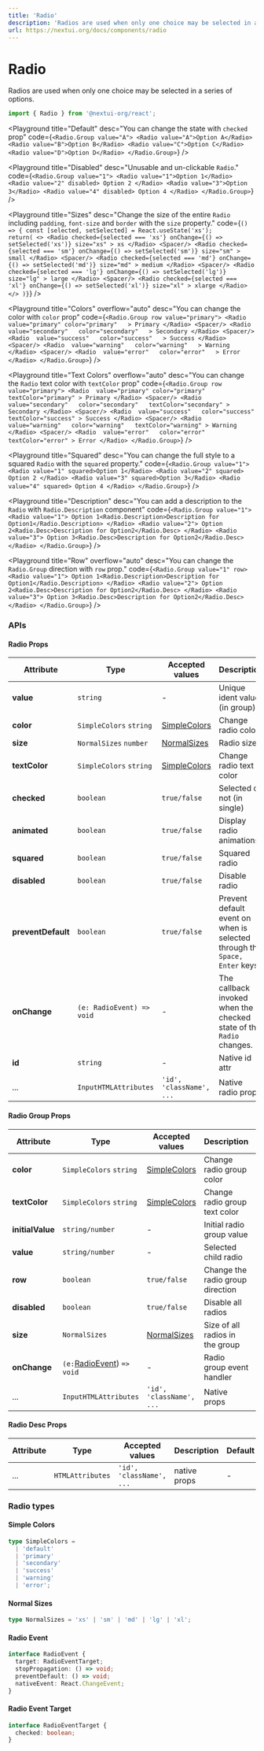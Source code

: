 ```yaml
---
title: 'Radio'
description: 'Radios are used when only one choice may be selected in a series of options.'
url: https://nextui.org/docs/components/radio
---
```


# Radio

Radios are used when only one choice may be selected in a series of options.

```jsx
import { Radio } from '@nextui-org/react';
```

<CarbonAd />

<Spacer y={2} />

<Playground
  title="Default"
  desc="You can change the state with `checked` prop"
  code={`
  <Radio.Group value="A">
    <Radio value="A">Option A</Radio>
    <Radio value="B">Option B</Radio>
    <Radio value="C">Option C</Radio>
    <Radio value="D">Option D</Radio>
  </Radio.Group>
`}
/>

<Playground
  title="Disabled"
  desc="Unusable and un-clickable `Radio`."
  code={`
 <Radio.Group value="1">
    <Radio value="1">Option 1</Radio>
    <Radio value="2" disabled>
      Option 2
    </Radio>
    <Radio value="3">Option 3</Radio>
    <Radio value="4" disabled>
      Option 4
    </Radio>
  </Radio.Group>
`}
/>

<Playground
  title="Sizes"
  desc="Change the size of the entire `Radio` including `padding`, `font-size` and `border` with the `size` property."
  code={`
  () => {
const [selected, setSelected] = React.useState('xs');      
return(
<>
    <Radio
        checked={selected === 'xs'}
        onChange={() => setSelected('xs')}
        size="xs"
    >
        xs
    </Radio>
    <Spacer/>
    <Radio
        checked={selected === 'sm'}
        onChange={() => setSelected('sm')}
        size="sm"
    >
        small
    </Radio>
    <Spacer/>
    <Radio
        checked={selected === 'md'}
        onChange={() => setSelected('md')}
        size="md"
    >
        medium
    </Radio>
    <Spacer/>
    <Radio
        checked={selected === 'lg'}
        onChange={() => setSelected('lg')}
        size="lg"
    >
        large
    </Radio>
    <Spacer/>
    <Radio
        checked={selected === 'xl'}
        onChange={() => setSelected('xl')}
        size="xl"
    >
        xlarge
    </Radio>
</>
)}
  `}
/>

<Playground
  title="Colors"
  overflow="auto"
  desc="You can change the color with `color` prop"
  code={`
  <Radio.Group row value="primary">
    <Radio 
        value="primary"
        color="primary"  
    >
        Primary
    </Radio>
    <Spacer/>
    <Radio 
        value="secondary"  
        color="secondary"  
    >
        Secondary
    </Radio>
    <Spacer/>
    <Radio 
        value="success"  
        color="success"  
    >
        Success
    </Radio>
    <Spacer/>
    <Radio 
        value="warning"  
        color="warning"  
    >
        Warning
    </Radio>
    <Spacer/>
    <Radio 
        value="error"  
        color="error"  
    >
        Error
    </Radio>
 </Radio.Group>
`}
/>

<Playground
  title="Text Colors"
  overflow="auto"
  desc="You can change the `Radio` text color with `textColor` prop"
  code={`
  <Radio.Group row value="primary">
    <Radio 
        value="primary"
        color="primary"  
        textColor="primary"
    >
        Primary
    </Radio>
    <Spacer/>
    <Radio 
        value="secondary"  
        color="secondary"  
        textColor="secondary"
    >
        Secondary
    </Radio>
    <Spacer/>
    <Radio 
        value="success"  
        color="success"  
        textColor="success"
    >
        Success
    </Radio>
    <Spacer/>
    <Radio 
        value="warning"  
        color="warning"  
        textColor="warning"
    >
        Warning
    </Radio>
    <Spacer/>
    <Radio 
        value="error"  
        color="error"  
        textColor="error"
    >
        Error
    </Radio>
 </Radio.Group>
`}
/>

<Playground
  title="Squared"
  desc="You can change the full style to a squared `Radio` with the `squared` property."
  code={`
<Radio.Group value="1">
    <Radio value="1" squared>Option 1</Radio>
    <Radio value="2" squared>
      Option 2
    </Radio>
    <Radio value="3" squared>Option 3</Radio>
    <Radio value="4" squared>
      Option 4
    </Radio>
</Radio.Group>
`}
/>

<Playground
  title="Description"
  desc="You can add a description to the `Radio` with `Radio.Description` component"
  code={`
 <Radio.Group value="1">
    <Radio value="1">
      Option 1<Radio.Description>Description for Option1</Radio.Description>
    </Radio>
    <Radio value="2">
      Option 2<Radio.Desc>Description for Option2</Radio.Desc>
    </Radio>
    <Radio value="3">
      Option 3<Radio.Desc>Description for Option2</Radio.Desc>
    </Radio>
  </Radio.Group>
`}
/>

<Playground
  title="Row"
  overflow="auto"
  desc="You can change the `Radio.Group` direction with `row` prop."
  code={`
 <Radio.Group value="1" row>
    <Radio value="1">
      Option 1<Radio.Description>Description for Option1</Radio.Description>
    </Radio>
    <Radio value="2">
      Option 2<Radio.Desc>Description for Option2</Radio.Desc>
    </Radio>
    <Radio value="3">
      Option 3<Radio.Desc>Description for Option2</Radio.Desc>
    </Radio>
  </Radio.Group>
`}
/>

<Spacer y={3} />

### APIs

<Spacer y={2} />

#### Radio Props

| Attribute          | Type                      | Accepted values                | Description                                                               | Default   |
| ------------------ | ------------------------- | ------------------------------ | ------------------------------------------------------------------------- | --------- |
| **value**          | `string`                  | -                              | Unique ident value (in group)                                             | -         |
| **color**          | `SimpleColors` `string`   | [SimpleColors](#simple-colors) | Change radio color                                                        | `primary` |
| **size**           | `NormalSizes` `number`    | [NormalSizes](#normal-sizes)   | Radio size                                                                | `medium`  |
| **textColor**      | `SimpleColors` `string`   | [SimpleColors](#simple-colors) | Change radio text color                                                   | `default` |
| **checked**        | `boolean`                 | `true/false`                   | Selected or not (in single)                                               | `false`   |
| **animated**       | `boolean`                 | `true/false`                   | Display radio animations                                                  | `true`    |
| **squared**        | `boolean`                 | `true/false`                   | Squared radio                                                             | `false`   |
| **disabled**       | `boolean`                 | `true/false`                   | Disable radio                                                             | `false`   |
| **preventDefault** | `boolean`                 | `true/false`                   | Prevent default event on when is selected through the `Space, Enter` keys | `true`    |
| **onChange**       | `(e: RadioEvent) => void` | -                              | The callback invoked when the checked state of the `Radio` changes.       | -         |
| **id**             | `string`                  | -                              | Native id attr                                                            | -         |
| ...                | `InputHTMLAttributes`     | `'id', 'className', ...`       | Native radio props                                                        | -         |

<Spacer y={2} />

#### Radio Group Props

| Attribute        | Type                                       | Accepted values                | Description                      | Default   |
| ---------------- | ------------------------------------------ | ------------------------------ | -------------------------------- | --------- |
| **color**        | `SimpleColors` `string`                    | [SimpleColors](#simple-colors) | Change radio group color         | `primary` |
| **textColor**    | `SimpleColors` `string`                    | [SimpleColors](#simple-colors) | Change radio group text color    | `default` |
| **initialValue** | `string/number`                            | -                              | Initial radio group value        | -         |
| **value**        | `string/number`                            | -                              | Selected child radio             | -         |
| **row**          | `boolean`                                  | `true/false`                   | Change the radio group direction | `false`   |
| **disabled**     | `boolean`                                  | `true/false`                   | Disable all radios               | `false`   |
| **size**         | `NormalSizes`                              | [NormalSizes](#normal-sizes)   | Size of all radios in the group  | `medium`  |
| **onChange**     | `(e:`[RadioEvent](#radio-event)) `=> void` | -                              | Radio group event handler        | -         |
| ...              | `InputHTMLAttributes`                      | `'id', 'className', ...`       | Native props                     | -         |

<Spacer y={2} />

#### Radio Desc Props

| Attribute | Type             | Accepted values          | Description  | Default |
| --------- | ---------------- | ------------------------ | ------------ | ------- |
| ...       | `HTMLAttributes` | `'id', 'className', ...` | native props | -       |

<Spacer y={2} />

### Radio types

<Spacer y={1} />

#### Simple Colors

```ts
type SimpleColors =
  | 'default'
  | 'primary'
  | 'secondary'
  | 'success'
  | 'warning'
  | 'error';
```

#### Normal Sizes

```ts
type NormalSizes = 'xs' | 'sm' | 'md' | 'lg' | 'xl';
```

#### Radio Event

```ts
interface RadioEvent {
  target: RadioEventTarget;
  stopPropagation: () => void;
  preventDefault: () => void;
  nativeEvent: React.ChangeEvent;
}
```

#### Radio Event Target

```ts
interface RadioEventTarget {
  checked: boolean;
}
```
